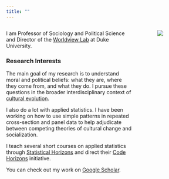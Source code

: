 ```yaml
---
title: ""
---
```


::::columns

:::{.column width="75%"}
I am Professor of Sociology and Political Science and Director of the [Worldview Lab](https://kenan.ethics.duke.edu/worldview-lab/){target="_blank"} at Duke University.

### Research Interests

The main goal of my research is to understand moral and political beliefs: what they are, where they come from, and what they do. I pursue these questions in the broader interdisciplinary context of [cultural evolution](https://culturalevolutionsociety.org/){target="_blank"}.

I also do a lot with applied statistics. I have been working on how to use simple patterns in repeated cross-section and panel data to help adjudicate between competing theories of cultural change and socialization.

I teach several short courses on applied statistics through [Statistical Horizons](https://statisticalhorizons.com/){target="_blank"} and direct their [Code Horizons](https://codehorizons.com/){target="_blank"} initiative.

You can check out my work on [Google Scholar](https://scholar.google.com/citations?hl=en&user=cr6RG1QAAAAJ&view_op=list_works&sortby=pubdate){target="_blank"}.


:::

:::{.column width="5%"}
:::

:::{.column width="20%"}
![](images/avatar.jpg){.circular-image}
:::
::::